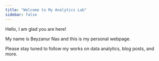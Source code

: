 ```yaml
---
title: "Welcome to My Analytics Lab"
sidebar: false
---
```


Hello, I am glad you are here!

My name is Beyzanur Nas and this is my personal webpage.

Please stay tuned to follow my works on data analytics, blog posts, and more.
